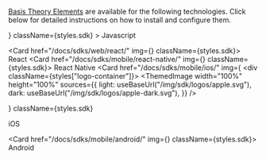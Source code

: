 

<!-- This doesn't contain headings because they are not supported by the TOC -->
<!-- https://github.com/facebook/docusaurus/issues/3915 -->

[Basis Theory Elements](/docs/concepts/elements) are available for the following technologies. Click below for detailed instructions on how to install and configure them.

<div className={styles["sdk-column"]}>
  <Card
    href="/docs/sdks/web/javascript/"
    img={<JavaScript />}
    className={styles.sdk}
  >
    Javascript
  </Card>

<Card href="/docs/sdks/web/react/" img={<ReactSvg />} className={styles.sdk}>
  React
</Card>
<Card href="/docs/sdks/mobile/react-native/" img={<ReactSvg />} className={styles.sdk}>
  React Native
</Card>
<Card
  href="/docs/sdks/mobile/ios/"
  img={
    <div className={styles["logo-container"]}>
      <ThemedImage
        width="100%"
        height="100%"
        sources={{
          light: useBaseUrl("/img/sdk/logos/apple.svg"),
          dark: useBaseUrl("/img/sdk/logos/apple-dark.svg"),
        }}
      />
    </div>
  }
  className={styles.sdk}
>
  iOS
</Card>

<Card href="/docs/sdks/mobile/android/" img={<Android />} className={styles.sdk}>
  Android
</Card>

</div>
